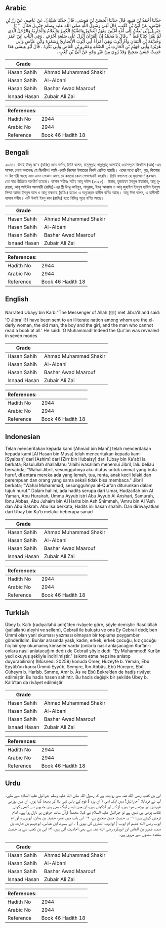 ## Arabic


<div dir="rtl" lang="ar" style={{fontSize:'larger',backgroundColor:'#f8f9fa',padding:20}}>
حَدَّثَنَا أَحْمَدُ بْنُ مَنِيعٍ، قَالَ حَدَّثَنَا الْحَسَنُ بْنُ مُوسَى، قَالَ حَدَّثَنَا شَيْبَانُ، عَنْ عَاصِمٍ، عَنْ زِرِّ بْنِ حُبَيْشٍ، عَنْ أُبَىِّ بْنِ كَعْبٍ، قَالَ لَقِيَ رَسُولُ اللَّهِ صلى الله عليه وسلم جِبْرِيلَ فَقَالَ ‏ "‏ يَا جِبْرِيلُ إِنِّي بُعِثْتُ إِلَى أُمَّةٍ أُمِّيِّينَ مِنْهُمُ الْعَجُوزُ وَالشَّيْخُ الْكَبِيرُ وَالْغُلاَمُ وَالْجَارِيَةُ وَالرَّجُلُ الَّذِي لَمْ يَقْرَأْ كِتَابًا قَطُّ ‏"‏ ‏.‏ قَالَ يَا مُحَمَّدُ إِنَّ الْقُرْآنَ أُنْزِلَ عَلَى سَبْعَةِ أَحْرُفٍ ‏.‏ وَفِي الْبَابِ عَنْ عُمَرَ وَحُذَيْفَةَ بْنِ الْيَمَانِ وَأُمِّ أَيُّوبَ وَهِيَ امْرَأَةُ أَبِي أَيُّوبَ الأَنْصَارِيِّ وَسَمُرَةَ وَابْنِ عَبَّاسٍ وَأَبِي هُرَيْرَةَ وَأَبِي جُهَيْمِ بْنِ الْحَارِثِ بْنِ الصِّمَّةِ وَعَمْرِو بْنِ الْعَاصِ وَأَبِي بَكْرَةَ ‏.‏ قَالَ أَبُو عِيسَى هَذَا حَدِيثٌ حَسَنٌ صَحِيحٌ وَقَدْ رُوِيَ مِنْ غَيْرِ وَجْهٍ عَنْ أُبَىِّ بْنِ كَعْبٍ ‏.‏
</div>
<div style={{backgroundColor:'#f8f9fa',padding:20, marginBottom: 10}}><table> <thead> <tr> <th>Grade</th> <th></th> </tr> </thead> <tbody> <tr><td>Hasan Sahih</td><td>Ahmad Muhammad Shakir</td></tr><tr><td>Hasan Sahih</td><td>Al-Albani</td></tr><tr><td>Hasan Sahih</td><td>Bashar Awad Maarouf</td></tr><tr><td>Isnaad Hasan</td><td>Zubair Ali Zai</td></tr></tbody></table><table> <thead> <tr> <th>References:</th> <th></th> </tr> </thead> <tbody><tr><td>Hadith No</td><td>2944</td></tr><tr><td>Arabic No</td><td>2944</td></tr><tr><td>Reference</td><td>Book 46 Hadith 18</td></tr></tbody></table></div>

## Bengali


<div dir="ltr" lang="bn" style={{fontSize:'larger',backgroundColor:'#f8f9fa',padding:20}}>
২৯৪৪। উবাই ইবনু কা'ব (রাযিঃ) হতে বর্ণিত, তিনি বলেন, রাসূলুল্লাহ সাল্লাল্লাহু আলাইহি ওয়াসাল্লাম জিবরীল (আঃ)-এর সাক্ষাৎ পেয়ে বললেনঃ হে জিবরীল! আমি একটি নিরক্ষর উন্মাতের নিকট প্রেরিত হয়েছি। এদের মধ্যে প্রবীণ, বৃদ্ধ, কিশোর ও কিশোরী আছে এবং এমন লোকও আছে যে কখনো কোন লেখাপড়াই করেনি। তিনি বললেনঃ হে মুহাম্মাদ! কুরআন তো সাত রীতিতে অবতীর্ণ হয়েছে। হাসান সহীহঃ সহীহ আবূ দাউদ (১৩২৮)। উমার, হুজায়ফা ইবনুল ইয়ামান, আবূ হুরায়রা, আবূ আইউব আনসারী (রাযিঃ)-এর স্ত্রী উম্মু আইয়ুব, সামুরাহ, ইবনু আব্বাস ও আবূ জুহাইম ইবনুল হারিস ইবনুস সিম্মা আমর ইবনুল আস ও আবূ বাকরাহ (রাযিঃ) হতেও এ অনুচ্ছেদে হাদীস বর্ণিত আছে। আবূ ঈসা বলেন, এ হাদীসটি হাসান সহীহ। এটি উবাই ইবনু কাব (রাযিঃ) হতে বিভিন্ন সূত্রে বর্ণিত আছে।
</div>
<div style={{backgroundColor:'#f8f9fa',padding:20, marginBottom: 10}}><table> <thead> <tr> <th>Grade</th> <th></th> </tr> </thead> <tbody> <tr><td>Hasan Sahih</td><td>Ahmad Muhammad Shakir</td></tr><tr><td>Hasan Sahih</td><td>Al-Albani</td></tr><tr><td>Hasan Sahih</td><td>Bashar Awad Maarouf</td></tr><tr><td>Isnaad Hasan</td><td>Zubair Ali Zai</td></tr></tbody></table><table> <thead> <tr> <th>References:</th> <th></th> </tr> </thead> <tbody><tr><td>Hadith No</td><td>2944</td></tr><tr><td>Arabic No</td><td>2944</td></tr><tr><td>Reference</td><td>Book 46 Hadith 18</td></tr></tbody></table></div>

## English


<div dir="ltr" lang="en" style={{fontSize:'larger',backgroundColor:'#f8f9fa',padding:20}}>
Narrated Ubayy bin Ka'b:"The Messenger of Allah (ﷺ) met Jibra'il and said: 'O Jibra'il! I have been sent to an illiterate nation among whom are the elderly woman, the old man, the boy and the girl, and the man who cannot read a book at all.' He said: 'O Muhammad! Indeed the Qur'an was revealed in seven modes
</div>
<div style={{backgroundColor:'#f8f9fa',padding:20, marginBottom: 10}}><table> <thead> <tr> <th>Grade</th> <th></th> </tr> </thead> <tbody> <tr><td>Hasan Sahih</td><td>Ahmad Muhammad Shakir</td></tr><tr><td>Hasan Sahih</td><td>Al-Albani</td></tr><tr><td>Hasan Sahih</td><td>Bashar Awad Maarouf</td></tr><tr><td>Isnaad Hasan</td><td>Zubair Ali Zai</td></tr></tbody></table><table> <thead> <tr> <th>References:</th> <th></th> </tr> </thead> <tbody><tr><td>Hadith No</td><td>2944</td></tr><tr><td>Arabic No</td><td>2944</td></tr><tr><td>Reference</td><td>Book 46 Hadith 18</td></tr></tbody></table></div>

## Indonesian


<div dir="ltr" lang="id" style={{fontSize:'larger',backgroundColor:'#f8f9fa',padding:20}}>
Telah menceritakan kepada kami [Ahmad bin Mani'] telah menceritakan kepada kami [Al Hasan bin Musa] telah menceritakan kepada kami [Syaiban] dari [Ashim] dari [Zirr bin Hubaisy] dari [Ubay bin Ka'ab] ia berkata; Rasulullah shallallahu 'alaihi wasallam menemui Jibril, lalu beliau bersabda; "Wahai Jibril, sesungguhnya aku diutus untuk ummat yang buta huruf, di antara mereka ada yang lemah, tua, renta, anak kecil lelaki dan perempuan dan orang yang sama sekali tidak bisa membaca." Jibril berkata; "Wahai Muhammad, sesungguhnya al-Qur'an diturunkan dalam tujuh huruf." Dalam hal ini, ada hadits serupa dari Umar, Hudzaifah bin Al Yaman, Abu Hurairah, Ummu Ayyub istri Abu Ayyub Al Anshari, Samurah, Ibnu Abbas, Abu Juhaim bin Al Harits bin Ash Shimmah, 'Amru bin Al 'Ash dan Abu Bakrah. Abu Isa berkata; Hadits ini hasan shahih. Dan diriwayatkan dari Ubay bin Ka'b melalui beberapa sanad
</div>
<div style={{backgroundColor:'#f8f9fa',padding:20, marginBottom: 10}}><table> <thead> <tr> <th>Grade</th> <th></th> </tr> </thead> <tbody> <tr><td>Hasan Sahih</td><td>Ahmad Muhammad Shakir</td></tr><tr><td>Hasan Sahih</td><td>Al-Albani</td></tr><tr><td>Hasan Sahih</td><td>Bashar Awad Maarouf</td></tr><tr><td>Isnaad Hasan</td><td>Zubair Ali Zai</td></tr></tbody></table><table> <thead> <tr> <th>References:</th> <th></th> </tr> </thead> <tbody><tr><td>Hadith No</td><td>2944</td></tr><tr><td>Arabic No</td><td>2944</td></tr><tr><td>Reference</td><td>Book 46 Hadith 18</td></tr></tbody></table></div>

## Turkish


<div dir="ltr" lang="tr" style={{fontSize:'larger',backgroundColor:'#f8f9fa',padding:20}}>
Übey b. Ka’b (radıyallahü anh)’den rivâyete göre, şöyle demiştir: Rasûlüllah (sallallahü aleyhi ve sellem), Cebrail ile buluştu ve ona Ey Cebrail dedi; ben Ümmî olan yani okuması yazması olmayan bir topluma peygamber gönderildim. Bunlar arasında yaşlı, kadın, erkek, erkek çocuğu, kız çocuğu hiç bir şey okumamış kimseler vardır (onlarla nasıl anlaşacağım Kur’ân-ı onlara nasıl anlatacağım dedi) de Cebrail şöyle dedi: “Ey Muhammed! Kur’ân yedi okuyuş şekliyle indirilmiştir.” (sıkıntı etme hepsine anlatıp duyurabilirsin) (Müsned: 20259) konuda Ömer, Huzeyfe b. Yemân, Ebû Eyyûb’un karısı Ümmü Eyyûb, Semure, İbn Abbâs, Ebû Hüreyre, Ebû Cüheym b. Harîsb. Sımme, Amr b. Âs ve Ebû Bekre’den de hadis rivâyet edilmiştir. Bu hadis hasen sahihtir. Bu hadis değişik bir şekilde Übey b. Ka’b’tan da rivâyet edilmiştir
</div>
<div style={{backgroundColor:'#f8f9fa',padding:20, marginBottom: 10}}><table> <thead> <tr> <th>Grade</th> <th></th> </tr> </thead> <tbody> <tr><td>Hasan Sahih</td><td>Ahmad Muhammad Shakir</td></tr><tr><td>Hasan Sahih</td><td>Al-Albani</td></tr><tr><td>Hasan Sahih</td><td>Bashar Awad Maarouf</td></tr><tr><td>Isnaad Hasan</td><td>Zubair Ali Zai</td></tr></tbody></table><table> <thead> <tr> <th>References:</th> <th></th> </tr> </thead> <tbody><tr><td>Hadith No</td><td>2944</td></tr><tr><td>Arabic No</td><td>2944</td></tr><tr><td>Reference</td><td>Book 46 Hadith 18</td></tr></tbody></table></div>

## Urdu


<div dir="rtl" lang="ur" style={{fontSize:'larger',backgroundColor:'#f8f9fa',padding:20}}>
ابی بن کعب رضی الله عنہ سے روایت ہے کہ رسول اللہ صلی اللہ علیہ وسلم جبرائیل علیہ السلام سے ملے۔ آپ نے فرمایا: ”جبرائیل! میں ایک امی ( ان پڑھ ) قوم کے پاس نبی بنا کر بھیجا گیا ہوں، ان میں بوڑھی عورتیں اور بوڑھے مرد ہیں، لڑکے اور لڑکیاں ہیں، ان میں ایسے لوگ بھی ہیں جنہوں نے کبھی کوئی کتاب پڑھی ہی نہیں ہے تو جبرائیل علیہ السلام نے کہا: محمد! قرآن سات حرفوں پر نازل ہوا ہے۔ امام ترمذی کہتے ہیں: ۱- یہ حدیث حسن صحیح ہے، ۲- اس باب میں عمر، حذیفہ بن یمان، ابوہریرہ، اور ام ایوب رضی الله عنہم ام ایوب ( ابوایوب انصاری کی بیوی ) ۔ اور سمرہ، ابن عباس، ابوجہیم بن حارث بن صمہ، عمرو بن العاص اور ابوبکرہ رضی الله عنہ سے بھی احادیث آئی ہیں، ۳- ابی بن کعب سے یہ حدیث متعدد سندوں سے مروی ہے۔
</div>
<div style={{backgroundColor:'#f8f9fa',padding:20, marginBottom: 10}}><table> <thead> <tr> <th>Grade</th> <th></th> </tr> </thead> <tbody> <tr><td>Hasan Sahih</td><td>Ahmad Muhammad Shakir</td></tr><tr><td>Hasan Sahih</td><td>Al-Albani</td></tr><tr><td>Hasan Sahih</td><td>Bashar Awad Maarouf</td></tr><tr><td>Isnaad Hasan</td><td>Zubair Ali Zai</td></tr></tbody></table><table> <thead> <tr> <th>References:</th> <th></th> </tr> </thead> <tbody><tr><td>Hadith No</td><td>2944</td></tr><tr><td>Arabic No</td><td>2944</td></tr><tr><td>Reference</td><td>Book 46 Hadith 18</td></tr></tbody></table></div>
